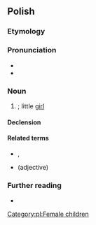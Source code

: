 {{also|dziewczynką}}
==Polish==

===Etymology===
{{suffix|pl|dziewczyna|ka}}

===Pronunciation===
* {{pl-IPA}}
* {{audio|pl|Pl-dziewczynka.ogg|audio}}

===Noun===
{{pl-noun|f}}

# {{diminutive of|pl|dziewczyna}}; little [[girl]]

====Declension====
{{pl-decl-noun-f}}

====Related terms====
* {{l|pl|dziewczyna}}, {{l|pl|dziewczę}}
* {{l|pl|dziewczęcy}} (adjective)

===Further reading===
* {{R:PWN}}

[[Category:pl:Female children]]